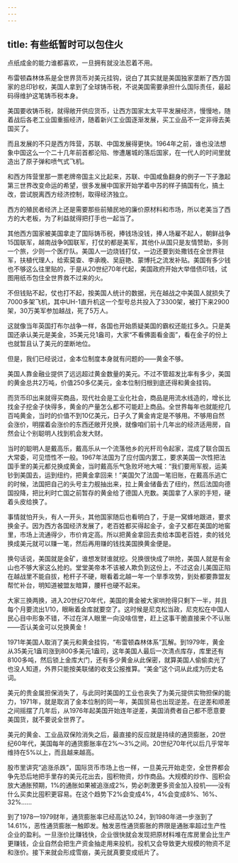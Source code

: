 ```yaml
---
---
---
```

title: 有些纸暂时可以包住火
---

点纸成金的能力谁都喜欢，一旦拥有就没法忍着不用。

布雷顿森林体系是全世界货币对美元挂钩，说白了其实就是美国独家垄断了西方国家的总印钞权，美国人拿到了全球铸币税，不说美国需要承担什么国际责任，最起码得维护这笔铸币税本身。

美国要收铸币税，就得敞开供应货币，让西方国家太太平平发展经济，慢慢地，随着战后各老工业国重振经济，随着新兴工业国逐渐发展，买工业品不一定非得去美国买了。

而且发展的不只是西方阵营，苏联、中国发展得更快。1964年之前，谁也没法想象中国这么一个二十几年前首都沦陷、惨遭屠城的落后国家，在一代人的时间里就造出了原子弹和喷气式飞机。

和西方阵营里那一票老牌帝国主义比起来，苏联、中国咸鱼翻身的例子一下子激起第三世界改变命运的希望，很多发展中国家开始学着中苏的样子搞国有化，搞土改，尝试脱离西方经济控制，取得经济独立。

西方的殖民者经济上还是需要那些前殖民地的廉价原材料和市场，所以老美当了西方的大老板，为了利益就得把打手也一起当了。

其他西方国家被美国拿走了国际铸币税，捧钱场没钱，捧人场雇不起人，朝鲜战争15国联军，越南战争9国联军，打仗的都是美军，其他仆从国只是友情赞助，多则一个旅，少则一个医疗队。美国人一边烧钱打仗，一边还要到处撒钱在全世界驻军，扶植代理人，给索莫查、李承晚、吴庭艳、蒙博托之流发补贴。美国有多少钱也不够这么往里贴的，于是从20世纪70年代起，美国政府开始大举借债印钱，试图用纸币包住全世界救不过来的火。

不但钱贴不起，仗也打不起，按美国人统计的数据，光在越战之中美国人就损失了7000多架飞机，其中UH-1直升机这一个型号总共投入了3300架，被打下来2900架，30万美军参加越战，死了5万人。

这就像当年英国打布尔战争一样，各国也开始质疑美国的霸权还能扛多久。只是美国还承认美元是美金，35美元兑1盎司，大家“不看佛面看金面”，看在金子的份上也就暂且认了美元的垄断地位。

但是，我们已经说过，金本位制度本身就有问题的——黄金不够。

美国人靠金融业提供了远远超过黄金数量的美元。不过不管超发比率有多少，美国的黄金总共2万吨，价值250多亿美元，金本位制归根到底还得和黄金挂钩。

而货币印出来就得买商品，现代社会是工业化社会，商品是用流水线造的，增长比找金子挖金子快得多，黄金的产量怎么都不可能赶上商品。全世界每年也就能挖几百吨黄金，当时的价值不到10亿美元，日子久了黄金肯定是不够用。不够用自然会涨价，明摆着会涨价的东西还敞开兑换，就像咱们前十几年出的经济适用房，自然会让个别聪明人找到机会发大财。

当时的聪明人是戴高乐，戴高乐从一个流落他乡的光杆司令起家，混成了联合国五大常委，可见悟性不一般。1967年法国为了应付国内罢工，要求美国一次性把法国手里的美元都兑换成黄金，当时戴高乐气急败坏地大喊：“我们要用军舰，运美钞到美国去，运到纽约，把黄金拿回来！”美国欠了法国一笔旧账，在戴高乐逃亡的时候，法国把自己的头号主力舰抽出来，拉上黄金储备去了纽约，然后法国向德国投降，把比利时亡国之前暂存的黄金给了德国人充数。美国拿了人家的手短，硬着头皮给换了。

事情就怕开头，有人一开头，其他国家随后也看明白了，于是一窝蜂地跟进，要求换金子。因为西方各国经济发展了，老百姓都买得起金子，金子又都在美国的地窖里，市场上流通得少，市价肯定高。所以把黄金拿回去卖给本国老百姓，卖的钱兑换成美元就可以赚一笔，然后再用赚的钱找美国换黄金便是。

换句话说，美国就是金矿，谁想发财谁就挖。兑换很快成了哄抢，美国人就是有金山也不够大家这么抢的。堂堂美帝本不该被人欺负到这份上，不过这会儿美国正陷在越战里不能自拔，枪杆子不硬，眼看着北越一年一个旱季攻势，到处都要靠盟友帮忙补台，明知道被盟友暗算，腰杆也硬不起来。

大家三换两换，进入20世纪70年代，美国的黄金被大家哄抢得只剩下一半，并且每个月要流出1/10，眼瞅着金库就要空了。这时候是尼克松当政，尼克松在中国人民心目中形象不错，不过在洋人眼里一向没啥信誉，赶上这事干脆直接来个不认账——否认美金可以兑换黄金！

1971年美国人取消了美元和黄金挂钩，“布雷顿森林体系”瓦解。到1979年，黄金从35美元1盎司涨到800多美元1盎司，这年美国人最后一次清点库存，库里还有8100多吨，然后锁上金库大门，还有多少黄金从此保密，就算美国人偷偷卖光了也没人知道，外界只能按美联储的收支公报推算。“美金”这个词从此成为历史名词。

美元的贵金属担保消失了，与此同时美国的工业也丧失了为美元提供实物担保的能力，1971年，就是取消了金本位制的同一年，美国贸易也出现逆差。在逆差和顺差之间摇摆了几年后，从1976年起美国开始连年逆差，美国消费者自己都不愿意要美国货，就不要说全世界了。

美元的黄金、工业品双保险消失之后，最直接的反应就是持续的通货膨胀，20世纪60年代，美国每年的通货膨胀率在2%～3%之间。20世纪70年代以后几乎常年维持在5%以上，而且越来越高。

股市里讲究“追涨杀跌”，国际货币市场上也一样，一旦美元开始走空，全世界都会争先恐后地把手里存的美元花出去，囤积物资，炒作商品。大规模的炒作、囤积会放大通胀预期，1%的通胀如果被追涨成2%，势必刺激更多资金加入投机——没有什么买卖比囤积更容易。在这个趋势下2%会变成4%，4%会变成8%、16%、32%……

到了1978—1979财年，通货膨胀率已经高达10.24，到1980年进一步涨到了14.61%，恶性通货膨胀一触即发。触发恶性通货膨胀的界限是通胀率超过生产性企业的盈利。一旦涨价比赚钱快，企业很快就会发现把原材料堆在库房里会比生产更赚钱，企业自然会把生产资金抽走用来投机，投机又会导致更大规模的物资不足和涨价。接下来就会形成雪崩，美元就真要变成纸片了。